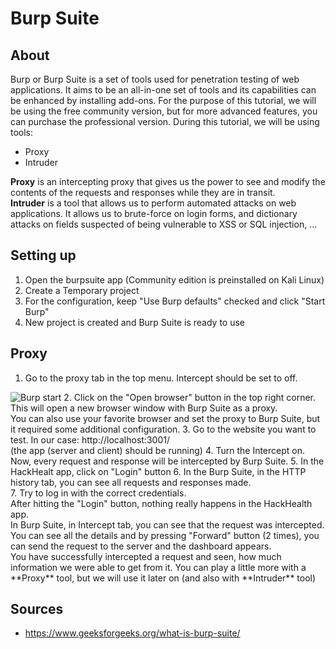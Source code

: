 
# Burp Suite

## About
Burp or Burp Suite is a set of tools used for penetration testing of web applications. It aims to be an all-in-one set of tools and its capabilities can be enhanced by installing add-ons.
For the purpose of this tutorial, we will be using the free community version, but for more advanced features, you can purchase the professional version.
During this tutorial, we will be using tools:
* Proxy
* Intruder

**Proxy** is an intercepting proxy that gives us the power to see and modify the contents of the requests
and responses while they are in transit. <br />
**Intruder** is a tool that allows us to perform automated attacks on web applications. It allows us to
brute-force on login forms, and dictionary attacks on fields suspected of being vulnerable to XSS or SQL injection, ...

## Setting up
1. Open the burpsuite app (Community edition is preinstalled on Kali Linux)
2. Create a Temporary project
3. For the configuration, keep "Use Burp defaults" checked and click "Start Burp"
4. New project is created and Burp Suite is ready to use

## Proxy
1. Go to the proxy tab in the top menu. Intercept should be set to off.
<Image src="/burpSuite/burp_start.png" alt="Burp start" width={1000} height={400}/>
2. Click on the "Open browser" button in the top right corner. <br/>
    This will open a new browser window with Burp Suite as a proxy. <br/>
    You can also use your favorite browser and set the proxy to Burp Suite, but it required some additional configuration.
3. Go to the website you want to test. In our case: http://localhost:3001/ <br/>
    (the app (server and client) should be running)
4. Turn the Intercept on. <br/>
    Now, every request and response will be intercepted by Burp Suite.
5. In the HackHealt app, click on "Login" button
6. In the Burp Suite, in the HTTP history tab, you can see all requests and responses made. <br/>
7. Try to log in with the correct credentials. <br/>
    After hitting the "Login" button, nothing really happens in the HackHealth app. <br/>
    In Burp Suite, in Intercept tab, you can see that the request was intercepted. <br/>
    You can see all the details and by pressing "Forward" button (2 times), you can send the request to the server and the dashboard appears.
<br/>

<Callout emoji="💡">
    You have successfully intercepted a request and seen, how much information we were able to get from it. You can play a little more with a **Proxy** tool, but we will use it later on (and also with **Intruder** tool)
</Callout>

## Sources
* https://www.geeksforgeeks.org/what-is-burp-suite/